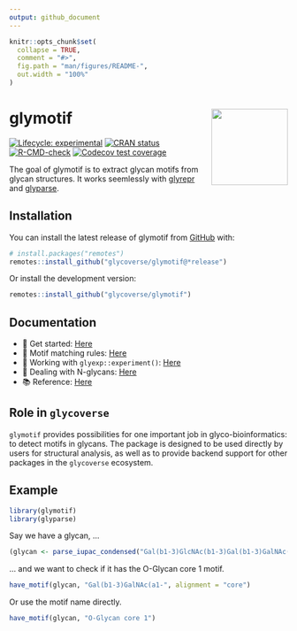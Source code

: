 ```yaml
---
output: github_document
---
```


<!-- README.md is generated from README.Rmd. Please edit that file -->

```r
knitr::opts_chunk$set(
  collapse = TRUE,
  comment = "#>",
  fig.path = "man/figures/README-",
  out.width = "100%"
)
```

# glymotif <a href="https://glycoverse.github.io/glymotif/"><img src="man/figures/logo.png" align="right" height="138" /></a>

<!-- badges: start -->
[![Lifecycle: experimental](https://img.shields.io/badge/lifecycle-experimental-orange.svg)](https://lifecycle.r-lib.org/articles/stages.html#experimental)
[![CRAN status](https://www.r-pkg.org/badges/version/glymotif)](https://CRAN.R-project.org/package=glymotif)
[![R-CMD-check](https://github.com/glycoverse/glymotif/actions/workflows/R-CMD-check.yaml/badge.svg)](https://github.com/glycoverse/glymotif/actions/workflows/R-CMD-check.yaml)
[![Codecov test coverage](https://codecov.io/gh/glycoverse/glymotif/graph/badge.svg)](https://app.codecov.io/gh/glycoverse/glymotif)
<!-- badges: end -->

The goal of glymotif is to extract glycan motifs from glycan structures.
It works seemlessly with [glyrepr](https://github.com/glycoverse/glyrepr)
and [glyparse](https://github.com/glycoverse/glyparse).

## Installation

You can install the latest release of glymotif from [GitHub](https://github.com/) with:

``` r
# install.packages("remotes")
remotes::install_github("glycoverse/glymotif@*release")
```

Or install the development version:

``` r
remotes::install_github("glycoverse/glymotif")
```

## Documentation

- 🚀 Get started: [Here](https://glycoverse.github.io/glymotif/articles/glymotif.html)
- 🔧 Motif matching rules: [Here](https://glycoverse.github.io/glymotif/articles/motif-matching.html)
- 🔬 Working with `glyexp::experiment()`: [Here](https://glycoverse.github.io/glymotif/articles/with-exp.html)
- 🧬 Dealing with N-glycans: [Here](https://glycoverse.github.io/glymotif/articles/n-glycans.html)
- 📚 Reference: [Here](https://glycoverse.github.io/glymotif/reference/index.html)

## Role in `glycoverse`

`glymotif` provides possibilities for one important job in glyco-bioinformatics:
to detect motifs in glycans.
The package is designed to be used directly by users for structural analysis,
as well as to provide backend support for other packages in the `glycoverse` ecosystem.

## Example

```r
library(glymotif)
library(glyparse)
```

Say we have a glycan, ...
```r
(glycan <- parse_iupac_condensed("Gal(b1-3)GlcNAc(b1-3)Gal(b1-3)GalNAc(a1-"))
```

... and we want to check if it has the O-Glycan core 1 motif.
```r
have_motif(glycan, "Gal(b1-3)GalNAc(a1-", alignment = "core")
```

Or use the motif name directly.
```r
have_motif(glycan, "O-Glycan core 1")
```

